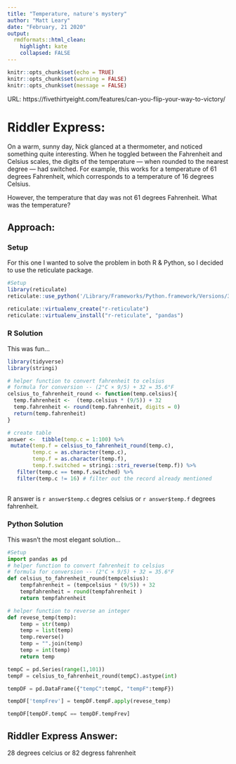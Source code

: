 ```yaml
---
title: "Temperature, nature's mystery"
author: "Matt Leary"
date: "February, 21 2020"
output: 
  rmdformats::html_clean:
    highlight: kate
    collapsed: FALSE
---
```


```r
knitr::opts_chunk$set(echo = TRUE)
knitr::opts_chunk$set(warning = FALSE)
knitr::opts_chunk$set(message = FALSE)
```


URL: https://fivethirtyeight.com/features/can-you-flip-your-way-to-victory/

# Riddler Express: 

On a warm, sunny day, Nick glanced at a thermometer, and noticed something quite interesting. When he toggled between the Fahrenheit and Celsius scales, the digits of the temperature — when rounded to the nearest degree — had switched. For example, this works for a temperature of 61 degrees Fahrenheit, which corresponds to a temperature of 16 degrees Celsius.

However, the temperature that day was not 61 degrees Fahrenheit. What was the temperature?

## Approach:
### Setup

For this one I wanted to solve the problem in both R & Python, so I decided to use the reticulate package.

```r
#Setup
library(reticulate)
reticulate::use_python('/Library/Frameworks/Python.framework/Versions/3.8/bin/python3')

reticulate::virtualenv_create("r-reticulate")
reticulate::virtualenv_install("r-reticulate", "pandas")
```

### R Solution

This was fun...

```r
library(tidyverse)
library(stringi)

# helper function to convert fahrenheit to celsius
# formula for conversion -- (2°C × 9/5) + 32 = 35.6°F
celsius_to_fahrenheit_round <- function(temp.celsius){
  temp.fahrenheit <-  (temp.celsius * (9/5)) + 32
  temp.fahrenheit <- round(temp.fahrenheit, digits = 0)
  return(temp.fahrenheit)
}

# create table
answer <-  tibble(temp.c = 1:100) %>% 
 mutate(temp.f = celsius_to_fahrenheit_round(temp.c),
        temp.c = as.character(temp.c),
        temp.f = as.character(temp.f),
        temp.f.switched = stringi::stri_reverse(temp.f)) %>% 
   filter(temp.c == temp.f.switched) %>% 
   filter(temp.c != 16) # filter out the record already mentioned
 
```

R answer is `r answer$temp.c` degres celsius or `r answer$temp.f` degrees fahrenheit.

### Python Solution

This wasn't the most elegant solution...

```python
#Setup
import pandas as pd
# helper function to convert fahrenheit to celsius
# formula for conversion -- (2°C × 9/5) + 32 = 35.6°F
def celsius_to_fahrenheit_round(tempcelsius):
    tempfahrenheit = (tempcelsius * (9/5)) + 32
    tempfahrenheit = round(tempfahrenheit )
    return tempfahrenheit

# helper function to reverse an integer
def revese_temp(temp):
    temp = str(temp)
    temp = list(temp)
    temp.reverse()
    temp = "".join(temp)
    temp = int(temp)
    return temp

tempC = pd.Series(range(1,101))
tempF = celsius_to_fahrenheit_round(tempC).astype(int)

tempDF = pd.DataFrame({"tempC":tempC, "tempF":tempF})

tempDF['tempFrev'] = tempDF.tempF.apply(revese_temp)

tempDF[tempDF.tempC == tempDF.tempFrev]

```

## Riddler Express Answer:
28 degrees celcius or 82 degress fahrenheit


